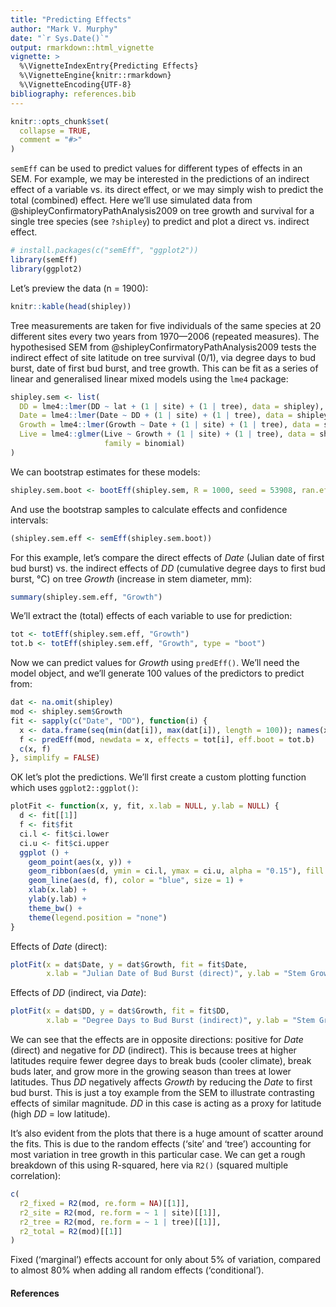 ```yaml
---
title: "Predicting Effects"
author: "Mark V. Murphy"
date: "`r Sys.Date()`"
output: rmarkdown::html_vignette
vignette: >
  %\VignetteIndexEntry{Predicting Effects}
  %\VignetteEngine{knitr::rmarkdown}
  %\VignetteEncoding{UTF-8}
bibliography: references.bib
---
```


```r
knitr::opts_chunk$set(
  collapse = TRUE,
  comment = "#>"
)
```

`semEff` can be used to predict values for different types of effects in an SEM. For example, we may be interested in the predictions of an indirect effect of a variable vs. its direct effect, or we may simply wish to predict the total (combined) effect. Here we'll use simulated data from @shipleyConfirmatoryPathAnalysis2009 on tree growth and survival for a single tree species (see `?shipley`) to predict and plot a direct vs. indirect effect.

```r
# install.packages(c("semEff", "ggplot2"))
library(semEff)
library(ggplot2)
```

Let's preview the data (n = 1900):

```r
knitr::kable(head(shipley))
```

Tree measurements are taken for five individuals of the same species at 20 different sites every two years from 1970---2006 (repeated measures). The hypothesised SEM from @shipleyConfirmatoryPathAnalysis2009 tests the indirect effect of site latitude on tree survival (0/1), via degree days to bud burst, date of first bud burst, and tree growth. This can be fit as a series of linear and generalised linear mixed models using the `lme4` package:

```r
shipley.sem <- list(
  DD = lme4::lmer(DD ~ lat + (1 | site) + (1 | tree), data = shipley),
  Date = lme4::lmer(Date ~ DD + (1 | site) + (1 | tree), data = shipley),
  Growth = lme4::lmer(Growth ~ Date + (1 | site) + (1 | tree), data = shipley),
  Live = lme4::glmer(Live ~ Growth + (1 | site) + (1 | tree), data = shipley, 
                     family = binomial)
)
```

We can bootstrap estimates for these models:

```r
shipley.sem.boot <- bootEff(shipley.sem, R = 1000, seed = 53908, ran.eff = "site")
```

And use the bootstrap samples to calculate effects and confidence intervals:

```r
(shipley.sem.eff <- semEff(shipley.sem.boot))
```

For this example, let's compare the direct effects of *Date* (Julian date of first bud burst) vs. the indirect effects of *DD* (cumulative degree days to first bud burst, °C) on tree *Growth* (increase in stem diameter, mm):

```r
summary(shipley.sem.eff, "Growth")
```

We'll extract the (total) effects of each variable to use for prediction:

```r
tot <- totEff(shipley.sem.eff, "Growth")
tot.b <- totEff(shipley.sem.eff, "Growth", type = "boot")
```

Now we can predict values for *Growth* using `predEff()`. We'll need the model object, and we'll generate 100 values of the predictors to predict from:

```r
dat <- na.omit(shipley)
mod <- shipley.sem$Growth
fit <- sapply(c("Date", "DD"), function(i) {
  x <- data.frame(seq(min(dat[i]), max(dat[i]), length = 100)); names(x) <- i
  f <- predEff(mod, newdata = x, effects = tot[i], eff.boot = tot.b)
  c(x, f)
}, simplify = FALSE)
```

OK let's plot the predictions. We'll first create a custom plotting function which uses `ggplot2::ggplot()`:

```r
plotFit <- function(x, y, fit, x.lab = NULL, y.lab = NULL) {
  d <- fit[[1]]
  f <- fit$fit
  ci.l <- fit$ci.lower
  ci.u <- fit$ci.upper
  ggplot () + 
    geom_point(aes(x, y)) +
    geom_ribbon(aes(d, ymin = ci.l, ymax = ci.u, alpha = "0.15"), fill = "blue") +
    geom_line(aes(d, f), color = "blue", size = 1) +
    xlab(x.lab) + 
    ylab(y.lab) +
    theme_bw() + 
    theme(legend.position = "none")
}
```

Effects of *Date* (direct):

```r
plotFit(x = dat$Date, y = dat$Growth, fit = fit$Date, 
        x.lab = "Julian Date of Bud Burst (direct)", y.lab = "Stem Growth (mm)")
```

Effects of *DD* (indirect, via *Date*):

```r
plotFit(x = dat$DD, y = dat$Growth, fit = fit$DD, 
        x.lab = "Degree Days to Bud Burst (indirect)", y.lab = "Stem Growth (mm)")
```

We can see that the effects are in opposite directions: positive for *Date* (direct) and negative for *DD* (indirect). This is because trees at higher latitudes require fewer degree days to break buds (cooler climate), break buds later, and grow more in the growing season than trees at lower latitudes. Thus *DD* negatively affects *Growth* by reducing the *Date* to first bud burst. This is just a toy example from the SEM to illustrate contrasting effects of similar magnitude. *DD* in this case is acting as a proxy for latitude (high *DD* = low latitude).

It's also evident from the plots that there is a huge amount of scatter around the fits. This is due to the random effects ('site' and 'tree') accounting for most variation in tree growth in this particular case. We can get a rough breakdown of this using R-squared, here via `R2()` (squared multiple correlation):

```r
c(
  r2_fixed = R2(mod, re.form = NA)[[1]],
  r2_site = R2(mod, re.form = ~ 1 | site)[[1]],
  r2_tree = R2(mod, re.form = ~ 1 | tree)[[1]],
  r2_total = R2(mod)[[1]]
)

```

Fixed ('marginal') effects account for only about 5% of variation, compared to almost 80% when adding all random effects ('conditional').

#### References
